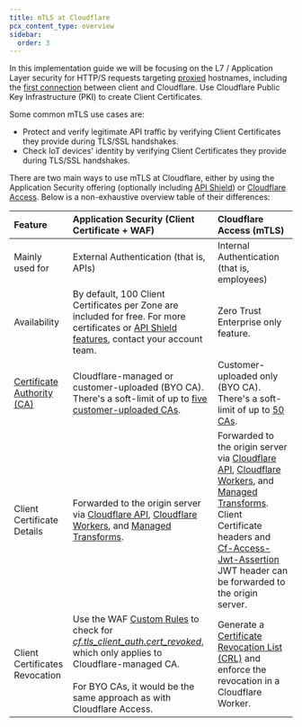 ```yaml
---
title: mTLS at Cloudflare
pcx_content_type: overview
sidebar:
  order: 3
---
```


In this implementation guide we will be focusing on the L7 / Application Layer security for HTTP/S requests targeting [proxied](/dns/manage-dns-records/reference/proxied-dns-records/) hostnames, including the [first connection](/ssl/origin-configuration/ssl-modes/) between client and Cloudflare. Use Cloudflare Public Key Infrastructure (PKI) to create Client Certificates.

Some common mTLS use cases are:
- Protect and verify legitimate API traffic by verifying Client Certificates they provide during TLS/SSL handshakes.
- Check IoT devices' identity by verifying Client Certificates they provide during TLS/SSL handshakes.

There are two main ways to use mTLS at Cloudflare, either by using the Application Security offering (optionally including [API Shield](/api-shield/)) or [Cloudflare Access](/cloudflare-one/policies/access/). Below is a non-exhaustive overview table of their differences:

| Feature | Application Security (Client Certificate \+ WAF) | Cloudflare Access (mTLS) |
| :---- | :---- | :---- |
| Mainly used for | External Authentication (that is, APIs) | Internal Authentication (that is, employees) |
| Availability | By default, 100 Client Certificates per Zone are included for free. For more certificates or [API Shield features](/api-shield/), contact your account team. | Zero Trust Enterprise only feature. |
| [Certificate Authority (CA)](/ssl/concepts/#certificate-authority-ca)  | Cloudflare-managed or customer-uploaded (BYO CA). There's a soft-limit of up to [five customer-uploaded CAs](/ssl/client-certificates/byo-ca/#availability). | Customer-uploaded only (BYO CA). There's a soft-limit of up to [50 CAs](/cloudflare-one/account-limits/#access). |
| Client Certificate Details | Forwarded to the origin server via [Cloudflare API](/ssl/client-certificates/enable-mtls/#cloudflare-api), [Cloudflare Workers](/ssl/client-certificates/enable-mtls/#cloudflare-workers), and [Managed Transforms](/ssl/client-certificates/enable-mtls/#managed-transforms). | Forwarded to the origin server via [Cloudflare API](/cloudflare-one/identity/devices/access-integrations/mutual-tls-authentication/#cloudflare-api), [Cloudflare Workers](/cloudflare-one/identity/devices/access-integrations/mutual-tls-authentication/#cloudflare-workers), and [Managed Transforms](/cloudflare-one/identity/devices/access-integrations/mutual-tls-authentication/#managed-transforms). Client Certificate headers and [Cf-Access-Jwt-Assertion](/cloudflare-one/identity/authorization-cookie/validating-json/) JWT header can be forwarded to the origin server. |
| Client Certificates Revocation | Use the WAF [Custom Rules](/waf/custom-rules/) to check for [*cf.tls\_client\_auth.cert\_revoked*](/ssl/client-certificates/revoke-client-certificate/), which only applies to Cloudflare-managed CA. <br /><br /> For BYO CAs, it would be the same approach as with Cloudflare Access. | Generate a [Certificate Revocation List (CRL)](/cloudflare-one/identity/devices/access-integrations/mutual-tls-authentication/#create-a-crl) and enforce the revocation in a Cloudflare Worker. |